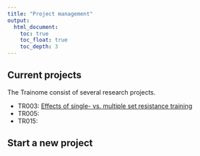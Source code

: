 ```yaml
---
title: "Project management"
output:
  html_document:
    toc: true
    toc_float: true
    toc_depth: 3
---
```


## Current projects

The Trainome consist of several research projects.

* TR003: [Effects of single- vs. multiple set resistance training](projects/tr003.html)
* TR005:
* TR015: 


## Start a new project